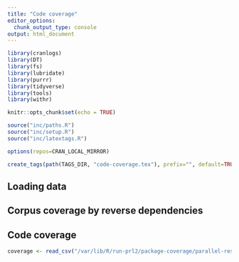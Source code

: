 ```yaml
---
title: "Code coverage"
editor_options: 
  chunk_output_type: console
output: html_document
---
```


```r
library(cranlogs)
library(DT)
library(fs)
library(lubridate)
library(purrr)
library(tidyverse)
library(tools)
library(withr)

knitr::opts_chunk$set(echo = TRUE)

source("inc/paths.R")
source("inc/setup.R")
source("inc/latextags.R")

options(repos=CRAN_LOCAL_MIRROR)

create_tags(path(TAGS_DIR, "code-coverage.tex"), prefix="", default=TRUE)
```

## Loading data

## Corpus coverage by reverse dependencies

## Code coverage

```r
coverage <- read_csv("/var/lib/R/run-prl2/package-coverage/parallel-results.csv")
```

